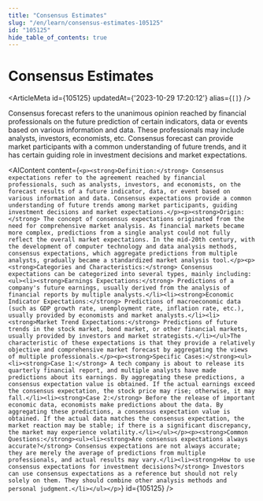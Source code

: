 ```yaml
---
title: "Consensus Estimates"
slug: "/en/learn/consensus-estimates-105125"
id: "105125"
hide_table_of_contents: true
---
```



# Consensus Estimates

<ArticleMeta id={105125} updatedAt={'2023-10-29 17:20:12'} alias={`[]`} />
<div className='border-solid border-b border-t-0 my-4 border-[var(--ifm-color-gray-300)]' />

Consensus forecast refers to the unanimous opinion reached by financial professionals on the future prediction of certain indicators, data or events based on various information and data. These professionals may include analysts, investors, economists, etc. Consensus forecast can provide market participants with a common understanding of future trends, and it has certain guiding role in investment decisions and market expectations.

<AIContent content={`<p><strong>Definition:</strong> Consensus expectations refer to the agreement reached by financial professionals, such as analysts, investors, and economists, on the forecast results of a future indicator, data, or event based on various information and data. Consensus expectations provide a common understanding of future trends among market participants, guiding investment decisions and market expectations.</p><p><strong>Origin:</strong> The concept of consensus expectations originated from the need for comprehensive market analysis. As financial markets became more complex, predictions from a single analyst could not fully reflect the overall market expectations. In the mid-20th century, with the development of computer technology and data analysis methods, consensus expectations, which aggregate predictions from multiple analysts, gradually became a standardized market analysis tool.</p><p><strong>Categories and Characteristics:</strong> Consensus expectations can be categorized into several types, mainly including:<ul><li><strong>Earnings Expectations:</strong> Predictions of a company's future earnings, usually derived from the analysis of financial reports by multiple analysts.</li><li><strong>Economic Indicator Expectations:</strong> Predictions of macroeconomic data (such as GDP growth rate, unemployment rate, inflation rate, etc.), usually provided by economists and market analysts.</li><li><strong>Market Trend Expectations:</strong> Predictions of future trends in the stock market, bond market, or other financial markets, usually provided by investors and market strategists.</li></ul>The characteristic of these expectations is that they provide a relatively objective and comprehensive market forecast by aggregating the views of multiple professionals.</p><p><strong>Specific Cases:</strong><ul><li><strong>Case 1:</strong> A tech company is about to release its quarterly financial report, and multiple analysts have made predictions about its earnings. By aggregating these predictions, a consensus expectation value is obtained. If the actual earnings exceed the consensus expectation, the stock price may rise; otherwise, it may fall.</li><li><strong>Case 2:</strong> Before the release of important economic data, economists make predictions about the data. By aggregating these predictions, a consensus expectation value is obtained. If the actual data matches the consensus expectation, the market reaction may be stable; if there is a significant discrepancy, the market may experience volatility.</li></ul></p><p><strong>Common Questions:</strong><ul><li><strong>Are consensus expectations always accurate?</strong> Consensus expectations are not always accurate; they are merely the average of predictions from multiple professionals, and actual results may vary.</li><li><strong>How to use consensus expectations for investment decisions?</strong> Investors can use consensus expectations as a reference but should not rely solely on them. They should combine other analysis methods and personal judgment.</li></ul></p>`} id={105125} />
